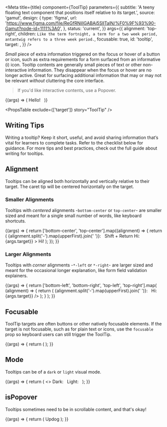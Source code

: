 


<Meta
  title={title}
  component={ToolTip}
  parameters={{
    subtitle:
      'A teeny floating text component that positions itself relative to its target.',
    source: 'gamut',
    design: {
      type: 'figma',
      url:
        'https://www.figma.com/file/ReGfRNillGABAj5SlITalN/%F0%9F%93%90-Gamut?node-id=1111%3A0',
    },
    status: 'current',
  }}
  args={{
    alignment: 'top-right',
    children: `Like the term fortnight, a term for a two week period, antantwig refers to a three week period.`,
    focusable: true,
    id: 'tooltip',
    target: <InfoCircleIcon size={20} />,
  }}
/>

_Small_ piece of extra information triggered on the focus or hover of a button or icon, such as extra requirements for a form surfaced from an informative (i) icon.
Tooltip contents are generally small pieces of text or other non-interactive information.
They disappear when the focus or hover are no longer active.
Great for surfacing additional information that may or may not be relevant _without_ cluttering the core interface.

> If you'd like interactive contents, use a <LinkTo id="molecules-popover--popover">Popover</LinkTo>.

<Canvas>
  <Story name="ToolTip">
    {(args) => (
      <TooltipArea tipAlignment={args.alignment}>
        Hello! &nbsp;
        <ToolTip {...args} />
      </TooltipArea>
    )}
  </Story>
</Canvas>

<PropsTable exclude={['target']} story="ToolTip" />

## Writing Tips

Writing a tooltip? Keep it short, useful, and avoid sharing information that’s vital for learners to complete tasks. Refer to the checklist below for guidance. For more tips and best practices, check out the full guide about <LinkTo id="ux-writing-component-guidelines-tooltips--page">writing for tooltips</LinkTo>.

<CustomCheckbox
  htmlFor="tooltip-1"
  label="Only add a tooltip if the information is actually useful."
  spacing="tight"
/>
<CustomCheckbox
  htmlFor="tooltip-2"
  label="Avoid redundancy to information already available on screen."
  spacing="tight"
/>
<CustomCheckbox
  htmlFor="tooltip-3"
  label="Don’t hide information learners need to complete a task in a tooltip."
  spacing="tight"
/>
<CustomCheckbox
  htmlFor="tooltip-4"
  label="Don’t include links in tooltips. They aren’t accessible to screen readers."
  spacing="tight"
/>
<CustomCheckbox
  htmlFor="tooltip-5"
  label="Keep copy at a reading level of grade 7 or below. Test with [Hemingway App](https://hemingwayapp.com/)."
  spacing="tight"
/>
<CustomCheckbox
  htmlFor="tooltip-6"
  label="Ask someone unrelated to the project to read the message to see if it makes sense."
  spacing="tight"
/>

## Alignment

Tooltips can be aligned both horizontally and vertically relative to their target.
The caret tip will be centered horizontally on the target.

### Smaller Alignments

Tooltips with _centered_ alignments -`bottom-center` or `top-center`- are smaller sized and meant for a single small number of words, like keyboard shortcuts.

<Canvas>
  <Story name="Smaller Alignment">
    {(args) => {
      return ['bottom-center', 'top-center'].map((alignment) => {
        return (
          <TooltipArea key={alignment} tipAlignment={alignment}>
            {alignment.split('-').map(upperFirst).join(' ')}: &nbsp;
            <ToolTip {...args} alignment={alignment}>
              Shift + Return
            </ToolTip>
            <ToolTip
              {...args}
              alignment={alignment}
              target={<Box marginLeft={32}>Hi: {args.target}</Box>}
            >
              Hi!
            </ToolTip>
          </TooltipArea>
        );
      });
    }}
  </Story>
</Canvas>

### Larger Alignments

Tooltips with _corner_ alignments -`*-left` or `*-right`- are larger sized and meant for the occasional longer explanation, like form field validation explainers.

<Canvas>
  <Story name="Larger Alignment">
    {(args) => {
      return ['bottom-left', 'bottom-right', 'top-left', 'top-right'].map(
        (alignment) => {
          return (
            <TooltipArea key={alignment} tipAlignment={alignment}>
              {alignment.split('-').map(upperFirst).join(' ')}: &nbsp;
              <ToolTip {...args} alignment={alignment} />
              <ToolTip
                {...args}
                alignment={alignment}
                target={<Box ml={32}>Hi: {args.target}</Box>}
              />
            </TooltipArea>
          );
        }
      );
    }}
  </Story>
</Canvas>

## Focusable

ToolTip targets are often buttons or other natively focusable elements.
If the target is not focusable, such as for plain text or icons, use the `focusable` prop so keyboard users can still trigger the ToolTip.

<Canvas>
  <Story name="Focusable">
    {(args) => {
      return (
        <TooltipArea tipAlignment={args.alignment}>
          <ToolTip {...args} target="Information!" />
        </TooltipArea>
      );
    }}
  </Story>
</Canvas>

## Mode

Tooltips can be of a `dark` or `light` visual mode.

<Canvas>
  <Story name="Mode">
    {(args) => {
      return (
        <>
          <TooltipArea tipAlignment={args.alignment}>
            Dark: &nbsp;
            <ToolTip {...args} mode="dark" />
          </TooltipArea>
          <TooltipArea tipAlignment={args.alignment}>
            Light: &nbsp;
            <ToolTip {...args} mode="light" />
          </TooltipArea>
        </>
      );
    }}
  </Story>
</Canvas>

## isPopover

Tooltips sometimes need to be in scrollable content, and that's okay!

<Canvas>
  <Story name="isPopover">
    {(args) => {
      return (
        <FlexBox center bg="paleBlue" height="10rem" width="10rem">
          Updog <ToolTip isPopover {...args} />
        </FlexBox>
      );
    }}
  </Story>
</Canvas>
